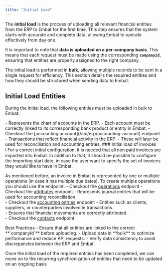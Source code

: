 ```yaml
---
title: "Initial Load"
---
```


The **initial load** is the process of uploading all relevant financial entities from the ERP to Embat for the first time. This step ensures that the system starts with accurate and complete data, allowing Embat to operate effectively from day one.

It is important to note that **data is uploaded on a per-company basis**. This means that each request must be made using the corresponding **`companyId`**, ensuring that entities are properly assigned to the right company.

The initial load is performed in **bulk**, allowing multiple records to be sent in a single request for efficiency. This section details the required entities and how they should be structured when sending data to Embat.


## Initial Load Entities  

During the initial load, the following entities must be uploaded in bulk to Embat:  


<Steps>
  <Step title="Accounting Accounts">
    - Represents the chart of accounts in the ERP.  
    - Each account must be correctly linked to its corresponding bank product or entity in Embat.  
    - Checkout the [accounting account](/api/erp/accounting-account) endpoint
  </Step>
  <Step title="Operations">
    - Transactions that reflect financial activity in the ERP.  
    - These will later be used for reconciliation and accounting entries.  
    ### Initial load of invoices

<aside>
ℹ️ For a correct initial configuration, it is needed that all non paid invoices are imported into Embat. In addition to that, it should be possible to configure the importing start date, in case the user want to specify the set of invoices they would like to have in Embat.

</aside>

As mentioned before, an invoice in Embat is represented by one or multiple operations (in case it has multiple due dates). To create multiple operations you should use the endpoint:
    - Checkout the [operations](/api/erp/operations) endpoint
  </Step>
  <Step title="Attributes">
    - Checkout the [attributes](/api/erp/attributes) endpoint
  </Step>
  <Step title="Accounting Entries">
    - Represents journal entries that will be used for accounting reconciliation.  
    - Checkout the [accounting entries](/api/erp/accounting-entries) endpoint
  </Step>
  <Step title="Contacts">
    - Entities such as clients, suppliers, or counterparties involved in transactions.  
    - Ensures that financial movements are correctly attributed.  
    - Checkout the [contacts](/api/erp/contacts) endpoint
  </Step>
</Steps>
 

<Tip>  
Best Practices
- Ensure that all entities are linked to the correct **`companyId`** before uploading.  
- Upload data in **bulk** to optimize performance and reduce API requests.  
- Verify data consistency to avoid discrepancies between the ERP and Embat.  
</Tip>  

Once the initial load of the required entities has been completed, we can move on to the recurring synchronization of entities that need to be updated on an ongoing basis